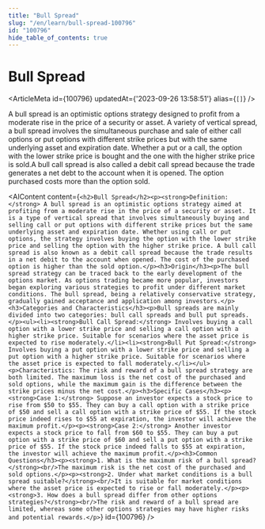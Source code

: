 ```yaml
---
title: "Bull Spread"
slug: "/en/learn/bull-spread-100796"
id: "100796"
hide_table_of_contents: true
---
```



# Bull Spread

<ArticleMeta id={100796} updatedAt={'2023-09-26 13:58:51'} alias={`[]`} />
<div className='border-solid border-b border-t-0 my-4 border-[var(--ifm-color-gray-300)]' />

A bull spread is an optimistic options strategy designed to profit from a moderate rise in the price of a security or asset. A variety of vertical spread, a bull spread involves the simultaneous purchase and sale of either call options or put options with different strike prices but with the same underlying asset and expiration date. Whether a put or a call, the option with the lower strike price is bought and the one with the higher strike price is sold.A bull call spread is also called a debit call spread because the trade generates a net debt to the account when it is opened. The option purchased costs more than the option sold.

<AIContent content={`<h2>Bull Spread</h2><p><strong>Definition:</strong> A bull spread is an optimistic options strategy aimed at profiting from a moderate rise in the price of a security or asset. It is a type of vertical spread that involves simultaneously buying and selling call or put options with different strike prices but the same underlying asset and expiration date. Whether using call or put options, the strategy involves buying the option with the lower strike price and selling the option with the higher strike price. A bull call spread is also known as a debit call spread because the trade results in a net debit to the account when opened. The cost of the purchased option is higher than the sold option.</p><h3>Origin</h3><p>The bull spread strategy can be traced back to the early development of the options market. As options trading became more popular, investors began exploring various strategies to profit under different market conditions. The bull spread, being a relatively conservative strategy, gradually gained acceptance and application among investors.</p><h3>Categories and Characteristics</h3><p>Bull spreads are mainly divided into two categories: bull call spreads and bull put spreads.</p><ul><li><strong>Bull Call Spread:</strong> Involves buying a call option with a lower strike price and selling a call option with a higher strike price. Suitable for scenarios where the asset price is expected to rise moderately.</li><li><strong>Bull Put Spread:</strong> Involves buying a put option with a lower strike price and selling a put option with a higher strike price. Suitable for scenarios where the asset price is expected to fall moderately.</li></ul><p>Characteristics: The risk and reward of a bull spread strategy are both limited. The maximum loss is the net cost of the purchased and sold options, while the maximum gain is the difference between the strike prices minus the net cost.</p><h3>Specific Cases</h3><p><strong>Case 1:</strong> Suppose an investor expects a stock price to rise from $50 to $55. They can buy a call option with a strike price of $50 and sell a call option with a strike price of $55. If the stock price indeed rises to $55 at expiration, the investor will achieve the maximum profit.</p><p><strong>Case 2:</strong> Another investor expects a stock price to fall from $60 to $55. They can buy a put option with a strike price of $60 and sell a put option with a strike price of $55. If the stock price indeed falls to $55 at expiration, the investor will achieve the maximum profit.</p><h3>Common Questions</h3><p><strong>1. What is the maximum risk of a bull spread?</strong><br/>The maximum risk is the net cost of the purchased and sold options.</p><p><strong>2. Under what market conditions is a bull spread suitable?</strong><br/>It is suitable for market conditions where the asset price is expected to rise or fall moderately.</p><p><strong>3. How does a bull spread differ from other options strategies?</strong><br/>The risk and reward of a bull spread are limited, whereas some other options strategies may have higher risks and potential rewards.</p>`} id={100796} />
